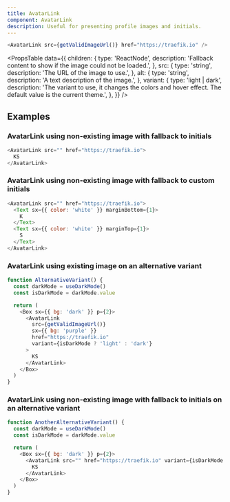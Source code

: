 ```yaml
---
title: AvatarLink
component: AvatarLink
description: Useful for presenting profile images and initials.
---
```


```js live
<AvatarLink src={getValidImageUrl()} href="https://traefik.io" />
```

<PropsTable
  data={{
    children: {
      type: 'ReactNode',
      description: 'Fallback content to show if the image could not be loaded.',
    },
    src: {
      type: 'string',
      description: 'The URL of the image to use.',
    },
    alt: {
      type: 'string',
      description: 'A text description of the image.',
    },
    variant: {
      type: 'light | dark',
      description:
        'The variant to use, it changes the colors and hover effect. The default value is the current theme.',
    },
  }}
/>

## Examples

### AvatarLink using non-existing image with fallback to initials

```js live
<AvatarLink src="" href="https://traefik.io">
  KS
</AvatarLink>
```

### AvatarLink using non-existing image with fallback to custom initials

```js live
<AvatarLink src="" href="https://traefik.io">
  <Text sx={{ color: 'white' }} marginBottom={1}>
    K
  </Text>
  <Text sx={{ color: 'white' }} marginTop={1}>
    S
  </Text>
</AvatarLink>
```

### AvatarLink using existing image on an alternative variant

```js live removeFragment
function AlternativeVariant() {
  const darkMode = useDarkMode()
  const isDarkMode = darkMode.value

  return (
    <Box sx={{ bg: 'dark' }} p={2}>
      <AvatarLink
        src={getValidImageUrl()}
        sx={{ bg: 'purple' }}
        href="https://traefik.io"
        variant={isDarkMode ? 'light' : 'dark'}
      >
        KS
      </AvatarLink>
    </Box>
  )
}
```

### AvatarLink using non-existing image with fallback to initials on an alternative variant

```js live removeFragment
function AnotherAlternativeVariant() {
  const darkMode = useDarkMode()
  const isDarkMode = darkMode.value

  return (
    <Box sx={{ bg: 'dark' }} p={2}>
      <AvatarLink src="" href="https://traefik.io" variant={isDarkMode ? 'light' : 'dark'}>
        KS
      </AvatarLink>
    </Box>
  )
}
```
